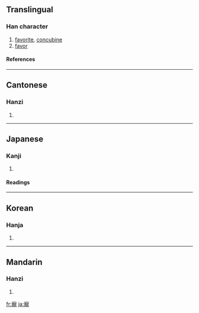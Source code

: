 {{see|宠}}

==Translingual==
===Han character===
{{Han char|rn=40|rad=宀|as=16|sn=19|four=3021<sub>1</sub>|canj=十卜月心 (JYBP)}}
# [[favorite]], [[concubine]]
# [[favor]]
====References====
{{Han ref|kx=0293.070|dkj=07368|dj=0579.270|hdz=20957.190|uh=5BF5|ud=23541|bh=C364|bd=50020}}
----
==Cantonese==
===Hanzi===
{{yue-hanzi|jyut=|y=chung2}}
# {{defn|Cantonese}}
----
==Japanese==
===Kanji===
{{ja-kanji|grade=|rs=宀16}}
# {{defn|Japanese}} 
====Readings====
{{ja-readings|on=[[ちょう]] (chō)|kun=[[めぐみ]] (megumi), [[めぐむ]] (megumu)}}
----
==Korean==
===Hanja===
{{ko-hanja|hangeul=총|rv=chong|mr=ch'ong}}
# {{defn|Korean}}
----
==Mandarin==
===Hanzi===
{{cmn-hanzi|sim=宠|pin=[[chǒng]] ([[chong3]])|wg=ch'ung<sup>3</sup>}}
# {{defn|Mandarin}}

[[fr:寵]]
[[ja:寵]]